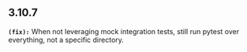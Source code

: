 ## 3.10.7
**`(fix):`** When not leveraging mock integration tests, still run pytest over everything, not a specific directory.

